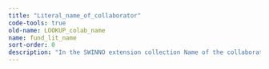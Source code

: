 ```yaml
---
title: "Literal_name_of_collaborator"
code-tools: true
old-name: LOOKUP_colab_name
name: fund_lit_name
sort-order: 0
description: "In the SWINNO extension collection Name of the collaborating actor as written in the sources"
---
```

